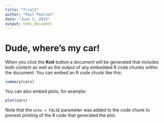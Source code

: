 ```yaml
---
title: "Trial1"
author: "Paul Pearson"
date: "June 1, 2015"
output: html_document
---
```


# Dude, where's my car!


When you click the **Knit** button a document will be generated that includes both content as well as the output of any embedded R code chunks within the document. You can embed an R code chunk like this:

```r
summary(cars)
```

You can also embed plots, for example:

```r
plot(cars)
```

Note that the `echo = FALSE` parameter was added to the code chunk to prevent printing of the R code that generated the plot.
